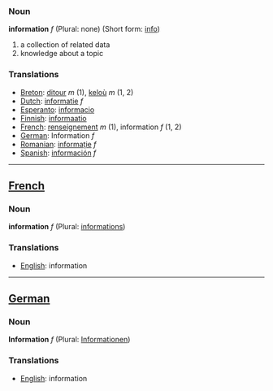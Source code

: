 ===Noun===

'''information''' ''f'' (Plural: none) (Short form: [[info]])

# a collection of related data
# knowledge about a topic

===Translations===
*[[Breton]]: [[ditour]] ''m'' (1), [[keloù]] ''m'' (1, 2)
*[[Dutch]]: [[informatie]] ''f''
*[[Esperanto]]: [[informacio]]
*[[Finnish]]: [[informaatio]]
*[[French]]: [[renseignement]] ''m'' (1), information ''f'' (1, 2)
*[[German]]: Information ''f''
*[[Romanian]]: [[informaţie]] ''f''
*[[Spanish]]: [[información]] ''f''

----
==[[French]]==
===Noun===

'''information''' ''f'' (Plural: [[informations]])

===Translations===
*[[English]]: information

----
==[[German]]==
===Noun===

'''Information''' ''f'' (Plural: [[Informationen]])

===Translations===
*[[English]]: information